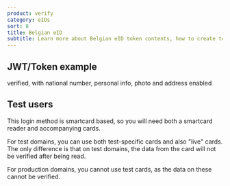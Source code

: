 ```yaml
---
product: verify
category: eIDs
sort: 8
title: Belgian eID
subtitle: Learn more about Belgian eID token contents, how to create test users and how to gain access to production.
---
```



## JWT/Token example

verified, with national number, personal info, photo and address enabled

<BelgianEidJwtSnippet />

## Test users

This login method is smartcard based, so you will need both a smartcard reader and accompanying cards.

For test domains, you can use both test-specific cards and also "live" cards. The only difference is that on test domains, the data from the card will not be verified after being read.

For production domains, you cannot use test cards, as the data on these cannot be verified.
